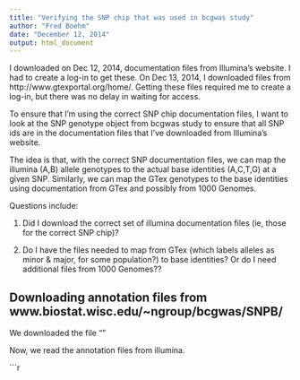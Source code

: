 ```yaml
---
title: "Verifying the SNP chip that was used in bcgwas study"
author: "Fred Boehm"
date: "December 12, 2014"
output: html_document
---
```


I downloaded on Dec 12, 2014, documentation files from Illumina's website. I had to create a log-in to get these. On Dec 13, 2014, I downloaded files from http://www.gtexportal.org/home/. Getting these files required me to create a log-in, but there was no delay in waiting for access.

To ensure that I'm using the correct SNP chip documentation files, I want to look at the SNP genotype object from bcgwas study to ensure that all SNP ids are in the documentation files that I've downloaded from Illumina's website.

The idea is that, with the correct SNP documentation files, we can map the illumina (A,B) allele genotypes to the actual base identities (A,C,T,G) at a given SNP. Similarly, we can map the GTex genotypes to the base identities using documentation from GTex and possibly from 1000 Genomes.

Questions include:

1. Did I download the correct set of illumina documentation files (ie, those for the correct SNP chip)?

2. Do I have the files needed to map from GTex (which labels alleles as minor & major, for some population?) to base identities? Or do I need additional files from 1000 Genomes??


## Downloading annotation files from www.biostat.wisc.edu/~ngroup/bcgwas/SNPB/

We downloaded the file ""

Now, we read the annotation files from illumina.

```r



